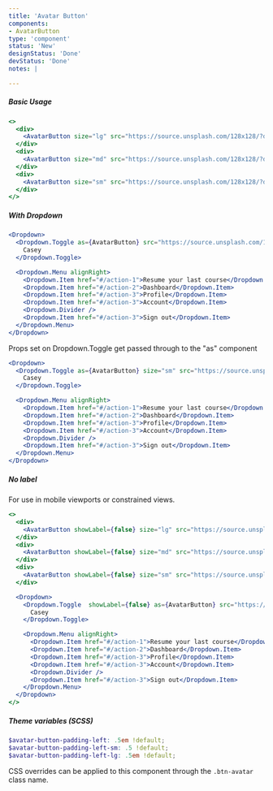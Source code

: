 ```yaml
---
title: 'Avatar Button'
components:
- AvatarButton
type: 'component'
status: 'New'
designStatus: 'Done'
devStatus: 'Done'
notes: |

---
```



##### Basic Usage

```jsx live
<>
  <div>
    <AvatarButton size="lg" src="https://source.unsplash.com/128x128/?dog,portrait">Casey</AvatarButton>
  </div>
  <div>
    <AvatarButton size="md" src="https://source.unsplash.com/128x128/?dog,portrait">Casey</AvatarButton>
  </div>
  <div>
    <AvatarButton size="sm" src="https://source.unsplash.com/128x128/?dog,portrait">Casey</AvatarButton>
  </div>
</>
```


##### With Dropdown

```jsx live
<Dropdown>
  <Dropdown.Toggle as={AvatarButton} src="https://source.unsplash.com/128x128/?dog,portrait">
    Casey
  </Dropdown.Toggle>

  <Dropdown.Menu alignRight>
    <Dropdown.Item href="#/action-1">Resume your last course</Dropdown.Item>
    <Dropdown.Item href="#/action-2">Dashboard</Dropdown.Item>
    <Dropdown.Item href="#/action-3">Profile</Dropdown.Item>
    <Dropdown.Item href="#/action-3">Account</Dropdown.Item>
    <Dropdown.Divider />
    <Dropdown.Item href="#/action-3">Sign out</Dropdown.Item>
  </Dropdown.Menu>
</Dropdown>
```

Props set on Dropdown.Toggle get passed through to the "as" component

```jsx live
<Dropdown>
  <Dropdown.Toggle as={AvatarButton} size="sm" src="https://source.unsplash.com/128x128/?dog,portrait">
    Casey
  </Dropdown.Toggle>

  <Dropdown.Menu alignRight>
    <Dropdown.Item href="#/action-1">Resume your last course</Dropdown.Item>
    <Dropdown.Item href="#/action-2">Dashboard</Dropdown.Item>
    <Dropdown.Item href="#/action-3">Profile</Dropdown.Item>
    <Dropdown.Item href="#/action-3">Account</Dropdown.Item>
    <Dropdown.Divider />
    <Dropdown.Item href="#/action-3">Sign out</Dropdown.Item>
  </Dropdown.Menu>
</Dropdown>
```

##### No label

For use in mobile viewports or constrained views.

```jsx live
<>
  <div>
    <AvatarButton showLabel={false} size="lg" src="https://source.unsplash.com/128x128/?dog,portrait">Casey</AvatarButton>
  </div>
  <div>
    <AvatarButton showLabel={false} size="md" src="https://source.unsplash.com/128x128/?dog,portrait">Casey</AvatarButton>
  </div>
  <div>
    <AvatarButton showLabel={false} size="sm" src="https://source.unsplash.com/128x128/?dog,portrait">Casey</AvatarButton>
  </div>

  <Dropdown>
    <Dropdown.Toggle  showLabel={false} as={AvatarButton} src="https://source.unsplash.com/128x128/?dog,portrait">
      Casey
    </Dropdown.Toggle>

    <Dropdown.Menu alignRight>
      <Dropdown.Item href="#/action-1">Resume your last course</Dropdown.Item>
      <Dropdown.Item href="#/action-2">Dashboard</Dropdown.Item>
      <Dropdown.Item href="#/action-3">Profile</Dropdown.Item>
      <Dropdown.Item href="#/action-3">Account</Dropdown.Item>
      <Dropdown.Divider />
      <Dropdown.Item href="#/action-3">Sign out</Dropdown.Item>
    </Dropdown.Menu>
  </Dropdown>
</>
```

##### Theme variables (SCSS)

```scss
$avatar-button-padding-left: .5em !default;
$avatar-button-padding-left-sm: .5 !default;
$avatar-button-padding-left-lg: .5em !default;
```

CSS overrides can be applied to this component through the `.btn-avatar` class name.

